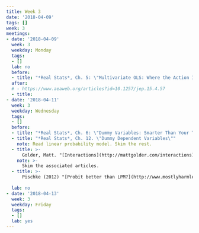 ```yaml
---
title: Week 3
date: '2018-04-09'
tags: []
week: 3
meetings:
- date: '2018-04-09'
  week: 3
  weekday: Monday
  tags:
  - []
  lab: no
  before:
  - title: "*Real Stats*, Ch. 5: \"Multivariate OLS: Where the Action Is\""
  after:
  # - https://www.aeaweb.org/articles?id=10.1257/jep.15.4.57
  - title: 
- date: '2018-04-11'
  week: 3
  weekday: Wednesday
  tags:
  - []
  before: 
  - title: "*Real Stats*, Ch. 6: \"Dummy Variables: Smarter Than Your Think\""
  - title: "*Real Stats*, Ch. 12. \"Dummy Dependent Variables\""
    note: Read linear probability model. Skim the rest.
  - title: >-
      Golder, Matt. "[Interactions](http://mattgolder.com/interactions)". 
    note: >-
      Skim the associated articles.
  - title: >-
      Pischke (2012) "[Probit better than LPM?](http://www.mostlyharmlesseconometrics.com/2012/07/probit-better-than-lpm/)", mostlyharmlesseconometrics.com.
      
  lab: no
- date: '2018-04-13'
  week: 3
  weekday: Friday
  tags:
  - []
  lab: yes
---
```


